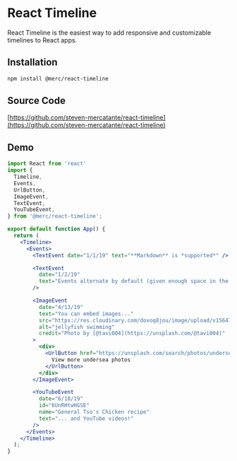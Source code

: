 
<Meta title="Intro" />

# React Timeline

React Timeline is the easiest way to add responsive and customizable timelines to React apps.

## Installation

```bash
npm install @merc/react-timeline
```

## Source Code
[https://github.com/steven-mercatante/react-timeline](https://github.com/steven-mercatante/react-timeline)

## Demo

<DemoTimeline />

```jsx
import React from 'react'
import {
  Timeline,
  Events,
  UrlButton,
  ImageEvent,
  TextEvent,
  YouTubeEvent,
} from '@merc/react-timeline';

export default function App() {
  return (
    <Timeline>
      <Events>
        <TextEvent date="1/1/19" text="**Markdown** is *supported*" />

        <TextEvent 
          date="1/2/19" 
          text="Events alternate by default (given enough space in the browser)" 
        />

        <ImageEvent
          date="4/13/19"
          text="You can embed images..."
          src="https://res.cloudinary.com/dovoq8jou/image/upload/v1564772194/jellyfish.jpg"
          alt="jellyfish swimming"
          credit="Photo by [@tavi004](https://unsplash.com/@tavi004)"
        >
          <div>
            <UrlButton href="https://unsplash.com/search/photos/undersea">
              View more undersea photos
            </UrlButton>
          </div>
        </ImageEvent>

        <YouTubeEvent
          date="6/18/19"
          id="6UnRHtwHGSE"
          name="General Tso's Chicken recipe"
          text="... and YouTube videos!"
        />
      </Events>
    </Timeline>
  );
}
```

